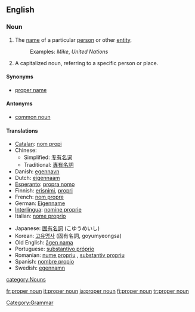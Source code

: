 ==English==
{{wikipedia}}

===Noun===
{{en-noun|sg=[[proper]] [[noun]]}}

# The [[name]] of a particular [[person]] or other [[entity]]. 
#: Examples: ''Mike'', ''United Nations''
# A capitalized noun, referring to a specific person or place.

====Synonyms====
*[[proper name]]

====Antonyms====
*[[common noun]]

====Translations====
{{trans-top|proper noun}}
*[[Catalan]]: [[nom propi]]
*Chinese:
**Simplified: [[专有名词]]
**Traditional: [[專有名詞]]
*Danish: [[egennavn]]
*Dutch: [[eigennaam]] {{m}}
*[[Esperanto]]: [[propra nomo]]
*Finnish: [[erisnimi]], [[propri]]
*French: [[nom propre]]
*German: [[Eigenname]] {{m}}
*[[Interlingua]]: [[nomine proprie]]
*Italian: [[nome proprio]]
{{trans-mid}}
*Japanese: [[固有名詞]] (こゆうめいし)
*Korean: [[고유명사]] (固有名詞, goyumyeongsa)
*Old English: [[agen nama|āgen nama]] {{m}}
*Portuguese: [[substantivo próprio]]
*Romanian: [[nume propriu]] {{n}}, [[substantiv propriu]] {{n}}
*Spanish: [[nombre propio]]
*Swedish: [[egennamn]]
{{trans-bottom}}

[[Category:Grammar]]
[[category:Nouns]]

[[fr:proper noun]]
[[it:proper noun]]
[[ja:proper noun]]
[[fi:proper noun]]
[[tr:proper noun]]